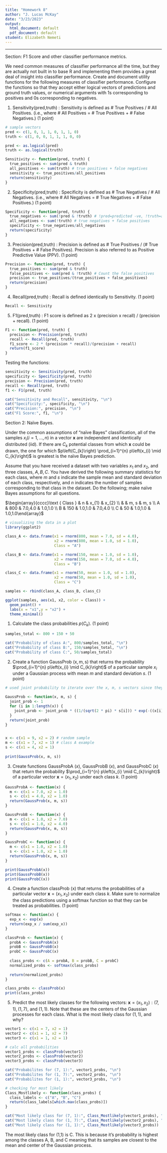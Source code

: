 ```yaml
---
title: "Homework 8"
author: "J. Lucas McKay"
date: "3/23/2023"
output:
  html_document: default
  pdf_document: default
student: Elizabeth Nemeti
---
```

<style>div.soln { background-color:#e6f0ff; border-radius: 5px; padding: 20px;}</style>

***

Section: F1 Score and other classifier performance metrics. 

We need common measures of classifier performance all the time, but they are actually not built in to base R and implementing them provides a great deal of insight into classifier performance. Create and document utility functions for the following measures of classifier performance. Configure the functions so that they accept either logical vectors of predictions and ground truth values, or numerical arguments with 1s corresponding to positives and 0s corresponding to negatives.

1. Sensitivity(pred,truth) : Sensitivity is defined as # True Positives / # All Positives. (i.e., where # All Positives = # True Positives + # False Negatives.) (1 point)

```r

# sample vectors
pred <- c(1, 0, 1, 1, 0, 1, 1, 0)
truth <- c(1, 0, 0, 1, 1, 1, 0, 0)

pred <- as.logical(pred)
truth <- as.logical(truth)

Sensitivity <- function(pred, truth) {
  true_positives <- sum(pred & truth)
  all_positives <- sum(truth) # true positives + false negatives
  sensitivity <- true_positives/all_positives
  return(sensitivity)
}

```

2. Specificity(pred,truth) : Specificity is defined as # True Negatives / # All Negatives. (i.e., where # All Negatives = # True Negatives + # False Positives.) (1 point)

```r

Specificity <- function(pred, truth) {
  true_negatives <- sum(!pred & !truth) # !pred=predicted -ve, !truth=actually -ve
  all_negatives <- sum(!truth) # true negatives + false positives
  specificity <- true_negatives/all_negatives
  return(specificity)
}

```

3. Precision(pred,truth) : Precision is defined as # True Positives / (# True Positives + # False Positives). Precision is also referred to as Positive Predictive Value (PPV). (1 point)

```r

Precision <- function(pred, truth) {
  true_positives <- sum(pred & truth)
  false_positives <- sum(pred & !truth) # Count the false positives
  precision <- true_positives/(true_positives + false_positives)
  return(precision) 
}

```

4. Recall(pred,truth) : Recall is defined identically to Sensitivity. (1 point)

```r

Recall <- Sensitivity

```

5. F1(pred,truth) : F1 score is defined as 2 x (precision x recall) / (precision + recall). (1 point)

```r

F1 <- function(pred, truth) {
  precision <- Precision(pred, truth)
  recall <- Recall(pred, truth) 
  f1_score <- 2 * (precision * recall)/(precision + recall)
  return(f1_score)
}

```

Testing the functions:

```r

sensitivity <- Sensitivity(pred, truth)
specificity <- Specificity(pred, truth)
precision <- Precision(pred, truth)
recall <- Recall(pred, truth)
f1 <- F1(pred, truth)

cat("Sensitivity and Recall", sensitivity, "\n")
cat("Specificity:", specificity, "\n")
cat("Precision:", precision, "\n")
cat("F1 Score:", f1, "\n")

```
Section 2: Naïve Bayes.

Under the common assumptions of "naïve Bayes" classification, all of the samples $x_{i}(i=1, \ldots, n)$ in a vector $\mathbf{x}$ are independent and identically distributed (iid). If there are $C_{k}$ potential classes from which $\mathbf{x}$ could be drawn, the one for which $p\left(C_{k}\right) \prod_{i=1}^{n} p\left(x_{i} \mid C_{k}\right)$ is greatest is the naïve Bayes prediction.

Assume that you have received a dataset with two variables $x_{1}$ and $x_{2}$, and three classes, $A, B, C$. You have derived the following summary statistics for each class, where $m$ and $s$ indicate the sample mean and standard deviation of each class, respectively, and $n$ indicates the number of samples corresponding to that class in the dataset. Do the following; make naïve Bayes assumptions for all questions.

$\begin{array}{cccc}\text { Class } & n & x_{1} & x_{2} \\ & & m, s & m, s \\ A & 800 & 7.0,4.0 & 1.0,1.0 \\ B & 150 & 1.0,1.0 & 7.0,4.0 \\ C & 50 & 1.0,1.0 & 1.0,1.0\end{array}$


```r

# visualizing the data in a plot
library(ggplot2)

class_A <- data.frame(x1 = rnorm(800, mean = 7.0, sd = 4.0),
                      x2 = rnorm(800, mean = 1.0, sd = 1.0),
                      Class = "A")

class_B <- data.frame(x1 = rnorm(150, mean = 1.0, sd = 1.0),
                      x2 = rnorm(150, mean = 7.0, sd = 4.0),
                      Class = "B")

class_C <- data.frame(x1 = rnorm(50, mean = 1.0, sd = 1.0),
                      x2 = rnorm(50, mean = 1.0, sd = 1.0),
                      Class = "C")

samples <- rbind(class_A, class_B, class_C)

ggplot(samples, aes(x1, x2, color = Class)) +
  geom_point() +
  labs(x = "x1",y = "x2") +
  theme_minimal()

```

1. Calculate the class probabilities $p\left(C_{k}\right)$. (1 point)

```r

samples_total <- 800 + 150 + 50

cat("Probability of class A:", 800/samples_total, "\n")
cat("Probability of class B:", 150/samples_total, "\n")
cat("Probability of class C:", 50/samples_total)

```

2. Create a function GaussProb $(\mathrm{x}, \mathrm{m}, \mathrm{s})$ that returns the probability $\prod_{i=1}^{n} p\left(x_{i} \mid C_{k}\right)$ of a particular sample $x_{i}$ under a Gaussian process with mean $m$ and standard deviation $s$. (1 point)

```r

# used joint probability to iterate over the x, m, s vectors since they're composed of x1 and x2

GaussProb <- function(x, m, s) {
  joint_prob <- 1
  for (i in 1:length(x)) {
    joint_prob <- joint_prob * ((1/(sqrt(2 * pi) * s[i])) * exp(-((x[i] - m[i]) ^ 2)/(2 * s[i] ^ 2)))
  }
  return(joint_prob)
}


x <- c(x1 = 9, x2 = 2) # random sample
m <- c(x1 = 7, x2 = 1) # class A example
s <- c(x1 = 4, x2 = 1)
  
print(GaussProb(x, m, s))

```

3. Create functions GaussProbA $(x)$, GaussProbB $(x)$, and GaussProbC $(x)$ that return the probability $\prod_{i=1}^{n} p\left(x_{i} \mid C_{k}\right)$ of a particular vector $\mathbf{x}=\left(x_{1}, x_{2}\right)$ under each class $k$. (1 point)

```r

GaussProbA <- function(x) {
  m <- c(x1 = 7.0, x2 = 1.0)
  s <- c(x1 = 4.0, x2 = 1.0)
  return(GaussProb(x, m, s))
}

GaussProbB <- function(x) {
  m <- c(x1 = 1.0, x2 = 7.0)
  s <- c(x1 = 1.0, x2 = 4.0)
  return(GaussProb(x, m, s))
}

GaussProbC <- function(x) {
  m <- c(x1 = 1.0, x2 = 1.0)
  s <- c(x1 = 1.0, x2 = 1.0)
  return(GaussProb(x, m, s))
}

print(GaussProbA(x))
print(GaussProbB(x))
print(GaussProbC(x))

```

4. Create a function classProb $(\mathrm{x})$ that returns the probabilities of a particular vector $\mathbf{x}=\left(x_{1}, x_{2}\right)$ under each class $k$. Make sure to normalize the class predictions using a softmax function so that they can be treated as probabilities. (1 point)

```r

softmax <- function(x) {
  exp_x <- exp(x)
  return(exp_x / sum(exp_x))
}

classProb <- function(x) {
  probA <- GaussProbA(x)
  probB <- GaussProbB(x)
  probC <- GaussProbC(x)
  
  class_probs <- c(A = probA, B = probB, C = probC)
  normalized_probs <- softmax(class_probs)
  
  return(normalized_probs)
}

class_probs <- classProb(x)
print(class_probs)

```

5. Predict the most likely classes for the following vectors: $\mathbf{x}=\left(x_{1}, x_{2}\right):(7,1),(1,7)$, and $(1,1)$. Note that these are the centers of the Gaussian processes for each class. What is the most likely class for $(1,1)$, and why?

```r

vector1 <- c(x1 = 7, x2 = 1)
vector2 <- c(x1 = 1, x2 = 7)
vector3 <- c(x1 = 1, x2 = 1)

# calc all probabilities
vector1_probs <- classProb(vector1)
vector2_probs <- classProb(vector2)
vector3_probs <- classProb(vector3)

cat("Probabilites for (7, 1):", vector1_probs, "\n")
cat("Probabilites for (1, 7):", vector2_probs, "\n")
cat("Probabilites for (1, 1):", vector3_probs, "\n")

# checking for most likely
Class_Mostlikely <- function(class_probs) {
  class_labels <- c("A", "B", "C")
  return(class_labels[which.max(class_probs)])
}

cat("Most likely class for (7, 1):", Class_Mostlikely(vector1_probs), "\n")
cat("Most likely class for (1, 7):", Class_Mostlikely(vector2_probs), "\n")
cat("Most likely class for (1, 1):", Class_Mostlikely(vector3_probs))

```
The most likely class for (1,1) is C. This is because it's probability is highest among the classes A, B, and C meaning that its samples are closest to the mean and center of the Gaussian process. 

